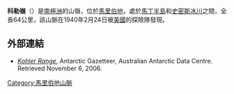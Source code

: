 {{coord|75|05|S|114|15|W|display=title}}

'''科勒嶺'''（{{lang-en|Kohler Range}}）是[[南極洲|南極洲]]的山嶺，位於[[馬里伯地|馬里伯地]]，處於[[馬丁半島|馬丁半島]]和[[史密斯冰川|史密斯冰川]]之間，全長64公里，該山脈在1940年2月24日被[[美國|美國]]的探險隊發現。

==外部連結==
*[https://web.archive.org/web/20070926230112/http://aadc-maps.aad.gov.au/aadc/gaz/display_name.cfm?gaz_id=127531 ''Kohler Range''], Antarctic Gazetteer, Australian Antarctic Data Centre. Retrieved November 6, 2006.

{{DEFAULTSORT:Kohler Range}}
[[Category:馬里伯地山脈|Category:馬里伯地山脈]]


{{MarieByrdLand-geo-stub}}